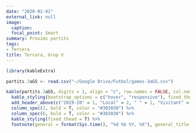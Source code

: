 ```yaml
---
date: "2020-01-01"
external_link: null
image:
  caption: 
  focal_point: Smart
summary: Pròxims partits
tags:
- Tercera
title: Tercera, Grup V
---
```


```r
library(kableExtra)

partits.3aG5 <- read.csv("~/Google Drive/Futbol/games-3aG5.csv")

kable(partits.3aG5, digits = 1, align = "c", row.names = FALSE, col.names = c("Jornada", "Equip", "G", "E", "G", "Equip"))  %>%
  kable_styling(bootstrap_options = c("hover", "responsive"), fixed_thead = T) %>%
  add_header_above(c("2019-20" = 1, "Local" = 2, " " = 1, "Visitant" = 2), background = "white") %>%
  column_spec(2, bold = T, color = "#303030") %>%
  column_spec(6, bold = T, color = "#303030") %>%
  kable_styling(fixed_thead = T) %>%
  footnote(general = format(Sys.time(), "%d %b %Y, %X"), general_title = "Actualitzat:", footnote_as_chunk = T)
```
